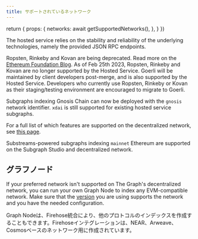 ```yaml
---
title: サポートされているネットワーク
---
```



  return {
    props: {
      networks: await getSupportedNetworks(),
    },
  }
})

<SupportedNetworksTable networks={props.networks} />

The hosted service relies on the stability and reliability of the underlying technologies, namely the provided JSON RPC endpoints.

Ropsten, Rinkeby and Kovan are being deprecated. Read more on the [Ethereum Foundation Blog](https://blog.ethereum.org/2022/06/21/testnet-deprecation). As of Feb 25th 2023, Ropsten, Rinkeby and Kovan are no longer supported by the Hosted Service. Goerli will be maintained by client developers post-merge, and is also supported by the Hosted Service. Developers who currently use Ropsten, Rinkeby or Kovan as their staging/testing environment are encouraged to migrate to Goerli.

Subgraphs indexing Gnosis Chain can now be deployed with the `gnosis` network identifier. `xdai` is still supported for existing hosted service subgraphs.

For a full list of which features are supported on the decentralized network, see [this page](https://github.com/graphprotocol/indexer/blob/main/docs/feature-support-matrix.md).

Substreams-powered subgraphs indexing `mainnet` Ethereum are supported on the Subgraph Studio and decentralized network.

## グラフノード

If your preferred network isn't supported on The Graph's decentralized network, you can run your own Graph Node to index any EVM-compatible network. Make sure that the [version](https://github.com/graphprotocol/graph-node/releases) you are using supports the network and you have the needed configuration.

Graph Nodeは、Firehose統合により、他のプロトコルのインデックスを作成することもできます。Firehoseインテグレーションは、NEAR、Arweave、Cosmosベースのネットワーク用に作成されています。
